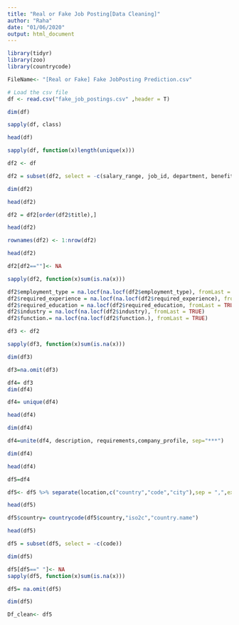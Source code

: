 ---
title: "Real or Fake Job Posting[Data Cleaning]"
author: "Raha"
date: "01/06/2020"
output: html_document
---
```{r}
library(tidyr)
library(zoo)
library(countrycode)
```
```{r}
FileName<- "[Real or Fake] Fake JobPosting Prediction.csv"

# Load the csv file 
df <- read.csv("fake_job_postings.csv" ,header = T)
```
```{r}
dim(df)
```
```{r}
sapply(df, class)
```
```{r}
head(df)

```
```{r}
sapply(df, function(x)length(unique(x)))
```
```{r}
df2 <- df
```
```{r}
df2 = subset(df2, select = -c(salary_range, job_id, department, benefits))
```
```{r}
dim(df2)
```
```{r}
head(df2)
```
```{r}
df2 = df2[order(df2$title),]
```
```{r}
head(df2)
```
```{r}
rownames(df2) <- 1:nrow(df2)
```
```{r}
head(df2)
```
```{r}
df2[df2==""]<- NA
```

```{r}
sapply(df2, function(x)sum(is.na(x)))
```



```{r}
df2$employment_type = na.locf(na.locf(df2$employment_type), fromLast = TRUE)
df2$required_experience = na.locf(na.locf(df2$required_experience), fromLast = TRUE)
df2$required_education = na.locf(df2$required_education, fromLast = TRUE)
df2$industry = na.locf(na.locf(df2$industry), fromLast = TRUE)
df2$function.= na.locf(na.locf(df2$function.), fromLast = TRUE)

```
```{r}
df3 <- df2
```
```{r}
sapply(df3, function(x)sum(is.na(x)))
```
```{r}
dim(df3)
```
```{r}
df3=na.omit(df3)

```
```{r}
df4= df3
dim(df4)
```
```{r}
df4= unique(df4)
```
```{r}
head(df4)
```
```{r}
dim(df4)
```


```{r}
df4=unite(df4, description, requirements,company_profile, sep="***")
```

```{r}
dim(df4)
```
```{r}
head(df4)
```

```{r}
df5=df4
```

```{r}
df5<- df5 %>% separate(location,c("country","code","city"),sep = ",",extra = "merge")
```
```{r}
head(df5)
```


```{r}
df5$country= countrycode(df5$country,"iso2c","country.name")
```


```{r}
head(df5)
```

```{r}
df5 = subset(df5, select = -c(code))
```
```{r}
dim(df5)
```
```{r}
df5[df5==" "]<- NA
sapply(df5, function(x)sum(is.na(x)))
```
```{r}
df5= na.omit(df5)
```
```{r}
dim(df5)
```
```{r}
Df_clean<- df5
```

